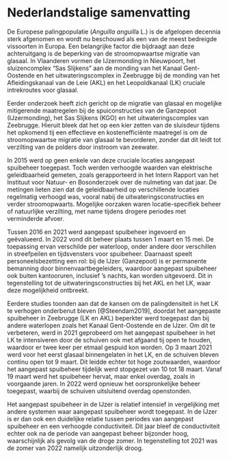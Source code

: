 \bdutch

# Nederlandstalige samenvatting {.unnumbered}

De Europese palingpopulatie (*Anguilla anguill*a L.) is de afgelopen decennia sterk afgenomen en wordt nu beschouwd als een van de meest bedreigde vissoorten in Europa. Een belangrijke factor die bijdraagt aan deze achteruitgang is de beperking van de stroomopwaartse migratie van glasaal. In Vlaanderen vormen de IJzermonding in Nieuwpoort, het sluizencomplex "Sas Slijkens" aan de monding van het Kanaal Gent-Oostende en het uitwateringscomplex in Zeebrugge bij de monding van het Afleidingskanaal van de Leie (AKL) en het Leopoldkanaal (LK) cruciale intrekroutes voor glasaal.

Eerder onderzoek heeft zich gericht op de migratie van glasaal en mogelijke mitigerende maatregelen bij de spuiconstructies van de Ganzepoot (IJzermonding), het Sas Slijkens (KGO) en het uitwateringscomplex van Zeebrugge. Hieruit bleek dat het op een kier zetten van de sluisdeur tijdens het opkomend tij een effectieve en kostenefficiënte maatregel is om de stroomopwaartse migratie van glasaal te bevorderen, zonder dat dit leidt tot verzilting van de polders door instroom van zeewater.

In 2015 werd op geen enkele van deze cruciale locaties aangepast spuibeheer toegepast. Toch werden verhoogde waarden van elektrische geleidbaarheid gemeten, zoals gerapporteerd in het Intern Rapport van het Instituut voor Natuur- en Bosonderzoek over de nulmeting van dat jaar. De metingen lieten zien dat de geleidbaarheid op verschillende locaties regelmatig verhoogd was, vooral nabij de uitwateringsconstructies en verder stroomopwaarts. Mogelijke oorzaken waren locatie-specifiek beheer of natuurlijke verzilting, met name tijdens drogere periodes met verminderde afvoer.

Tussen 2016 en 2021 werd aangepast spuibeheer ingevoerd en geëvalueerd. In 2022 vond dit beheer plaats tussen 1 maart en 15 mei. De toepassing ervan verschilde per waterloop, onder andere door verschillen in streefpeilen en tijdsvensters voor spuibeheer. Daarnaast speelt personeelsbezetting een rol: bij de IJzer (Ganzepoot) is er permanente bemanning door binnenvaartbegeleiders, waardoor aangepast spuibeheer ook buiten kantooruren, inclusief ’s nachts, kan worden uitgevoerd. Dit in tegenstelling tot de uitwateringsconstructies bij het AKL en het LK, waar deze mogelijkheid ontbreekt.

Eerdere studies toonden aan dat de kansen om de palingdensiteit in het LK te verhogen onderbenut bleven [@Steendam2019], doordat het aangepaste spuibeheer in Zeebrugge (LK en AKL) beperkter werd toegepast dan bij andere waterlopen zoals het Kanaal Gent-Oostende en de IJzer. Om dit te verbeteren, werd in 2021 geprobeerd om het aangepast spuibeheer in het LK te intensiveren door de schuiven ook met afgaand tij open te houden, waardoor er twee keer per etmaal gespuid kon worden. Op 3 maart 2021 werd voor het eerst glasaal binnengelaten in het LK, en de schuiven bleven continu open tot 9 maart. Dit leidde echter tot hoge zoutwaarden, waardoor het aangepast spuibeheer tijdelijk werd stopgezet van 10 tot 18 maart. Vanaf 19 maart werd het spuibeheer hervat, maar enkel overdag, zoals in voorgaande jaren. In 2022 werd opnieuw het oorspronkelijke beheer toegepast, waarbij de schuiven uitsluitend overdag openstonden.

Het aangepast spuibeheer in de IJzer is relatief intensief in vergelijking met andere systemen waar aangepast spuibeheer wordt toegepast. In de IJzer is er dan ook een duidelijke relatie tussen periodes van aangepast spuibeheer en een verhoogde conductiviteit. Dit jaar bleef de conductiviteit echter ook na de periode van aangepast beheer bijzonder hoog, waarschijnlijk als gevolg van de droge zomer. In tegenstelling tot 2021 was de zomer van 2022 namelijk uitzonderlijk droog.

\edutch
